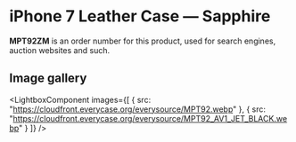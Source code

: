 
# iPhone 7 Leather Case — Sapphire

<Callout type='info' emoji='👉🏻'>**MPT92ZM** is an order number for this product, used for search engines, auction websites and such.</Callout>

## Image gallery

<LightboxComponent
    images={[
      {
        src: "https://cloudfront.everycase.org/everysource/MPT92.webp"
      },
      {
        src: "https://cloudfront.everycase.org/everysource/MPT92_AV1_JET_BLACK.webp"
      }
    ]}
  />
